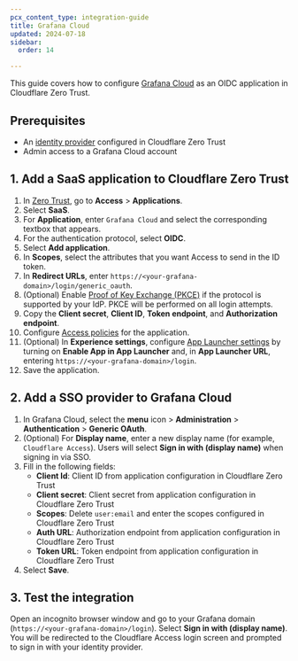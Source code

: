 ```yaml
---
pcx_content_type: integration-guide
title: Grafana Cloud
updated: 2024-07-18
sidebar:
  order: 14

---
```


This guide covers how to configure [Grafana Cloud](https://grafana.com/docs/grafana-cloud/account-management/authentication-and-permissions/authorization/#configure-oauth-20-with-generic-oauth) as an OIDC application in Cloudflare Zero Trust.

## Prerequisites

* An [identity provider](/cloudflare-one/identity/idp-integration/) configured in Cloudflare Zero Trust
* Admin access to a Grafana Cloud account

## 1. Add a SaaS application to Cloudflare Zero Trust

1. In [Zero Trust](https://one.dash.cloudflare.com), go to **Access** > **Applications**.
2. Select **SaaS**.
3. For **Application**, enter `Grafana Cloud` and select the corresponding textbox that appears.
4. For the authentication protocol, select **OIDC**.
5. Select **Add application**.
6. In **Scopes**, select the attributes that you want Access to send in the ID token.
7. In **Redirect URLs**, enter `https://<your-grafana-domain>/login/generic_oauth`.
8. (Optional) Enable [Proof of Key Exchange (PKCE)](https://www.oauth.com/oauth2-servers/pkce/) if the protocol is supported by your IdP. PKCE will be performed on all login attempts.
9. Copy the **Client secret**, **Client ID**, **Token endpoint**, and **Authorization endpoint**.
10. Configure [Access policies](/cloudflare-one/policies/access/) for the application.
11. (Optional) In **Experience settings**, configure [App Launcher settings](/cloudflare-one/applications/app-launcher/) by turning on **Enable App in App Launcher** and, in **App Launcher URL**, entering `https://<your-grafana-domain>/login`.
12. Save the application.

## 2. Add a SSO provider to Grafana Cloud

1. In Grafana Cloud, select the **menu** icon > **Administration** > **Authentication** > **Generic OAuth**.
2. (Optional) For **Display name**, enter a new display name (for example, `Cloudflare Access`). Users will select **Sign in with (display name)** when signing in via SSO.
3. Fill in the following fields:
   * **Client Id**: Client ID from application configuration in Cloudflare Zero Trust
   * **Client secret**: Client secret from application configuration in Cloudflare Zero Trust
   * **Scopes**: Delete `user:email` and enter the scopes configured in Cloudflare Zero Trust
   * **Auth URL**: Authorization endpoint from application configuration in Cloudflare Zero Trust
   * **Token URL**: Token endpoint from application configuration in Cloudflare Zero Trust
4. Select **Save**.

## 3. Test the integration

Open an incognito browser window and go to your Grafana domain (`https://<your-grafana-domain>/login`). Select **Sign in with (display name)**. You will be redirected to the Cloudflare Access login screen and prompted to sign in with your identity provider.
